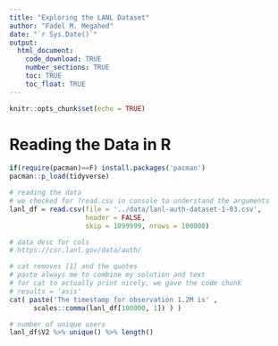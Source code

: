 ```yaml
---
title: "Exploring the LANL Dataset"
author: "Fadel M. Megahed"
date: "`r Sys.Date()`"
output: 
  html_document:
    code_download: TRUE
    number_sections: TRUE
    toc: TRUE
    toc_float: TRUE
---
```


```r
knitr::opts_chunk$set(echo = TRUE)
```

# Reading the Data in R

```r
if(require(pacman)==F) install.packages('pacman')
pacman::p_load(tidyverse)

# reading the data
# we checked for ?read.csv in console to understand the arguments
lanl_df = read.csv(file = '../data/lanl-auth-dataset-1-03.csv',
                   header = FALSE,
                   skip = 1099999, nrows = 100000)

# data desc for cols
# https://csr.lanl.gov/data/auth/

# cat removes [1] and the quotes
# paste always me to combine my solution and text
# for cat to actually print nicely, we gave the code chunk
# results = 'asis'
cat( paste('The timestamp for observation 1.2M is' ,
      scales::comma(lanl_df[100000, 1]) ) )

# number of unique users
lanl_df$V2 %>% unique() %>% length()
```
